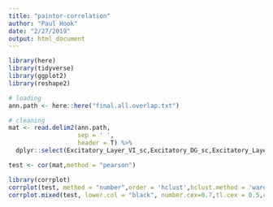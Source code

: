 ```yaml
---
title: "paintor-correlation"
author: "Paul Hook"
date: "2/27/2019"
output: html_document
---
```


```r
library(here)
library(tidyverse)
library(ggplot2)
library(reshape2)
```

```r
# loading
ann.path <- here::here("final.all.overlap.txt")

# cleaning
mat <- read.delim2(ann.path,
                   sep = ' ',
                   header = T) %>%
  dplyr::select(Excitatory_Layer_VI_sc,Excitatory_DG_sc,Excitatory_Layer_V,Excitatory_Layers_II.V_sc,Excitatory_Layer_VI,Excitatory_Layer_IV,Inhibitory_sc,Inhibitory_MSN_sc,Inhibitory_Gad2,Excitatory_Layers_II.III,Astrocytes_sc,Excitatory_Camk2a,Inhibitory_PV)

test <- cor(mat,method = "pearson")

library(corrplot)
corrplot(test, method = "number",order = 'hclust',hclust.method = 'ward.D2', tl.cex = 0.5, cl.lim = c(0,1), is.corr = F)
corrplot.mixed(test, lower.col = "black", number.cex=0.7,tl.cex = 0.5,cl.lim = c(0,1))
```
